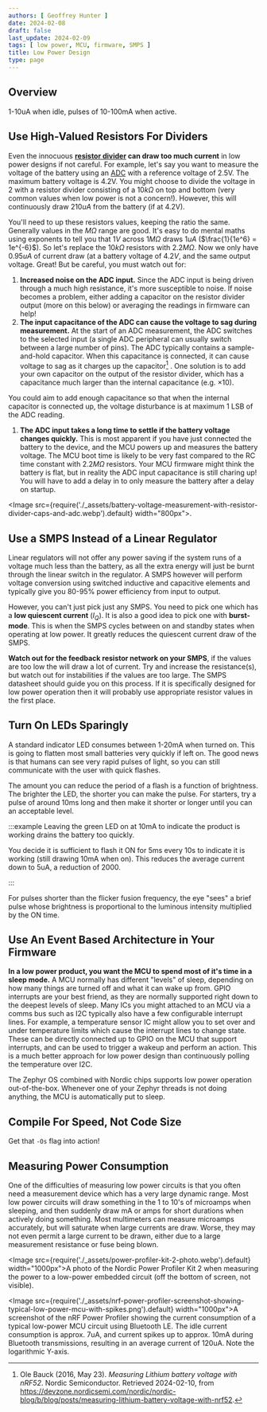 ```yaml
---
authors: [ Geoffrey Hunter ]
date: 2024-02-08
draft: false
last_update: 2024-02-09
tags: [ low power, MCU, firmware, SMPS ]
title: Low Power Design
type: page
---
```


<WarningIsNotes />

## Overview

1-10uA when idle, pulses of 10-100mA when active.

## Use High-Valued Resistors For Dividers

Even the innocuous **[resistor divider](/electronics/components/resistors/#resistor-dividers) can draw too much current** in low power designs if not careful. For example, let's say you want to measure the voltage of the battery using an [ADC](/electronics/components/analogue-to-digital-converters-adcs/) with a reference voltage of 2.5V. The maximum battery voltage is 4.2V. You might choose to divide the voltage in 2 with a resistor divider consisting of a $10k\Omega$ on top and bottom (very common values when low power is not a concern!). However, this will continuously draw $210uA$ from the battery (if at 4.2V).

You'll need to up these resistors values, keeping the ratio the same. Generally values in the $M\Omega$ range are good. It's easy to do mental maths using exponents to tell you that $1V$ across $1M\Omega$ draws $1uA$ ($\frac{1}{1e^6} = 1e^{-6}$). So let's replace the $10k\Omega$ resistors with $2.2M\Omega$. Now we only have $0.95uA$ of current draw (at a battery voltage of $4.2V$, and the same output voltage. Great! But be careful, you must watch out for:

1. **Increased noise on the ADC input.** Since the ADC input is being driven through a much high resistance, it's more susceptible to noise. If noise becomes a problem, either adding a capacitor on the resistor divider output (more on this below) or averaging the readings in firmware can help!
1. **The input capacitance of the ADC can cause the voltage to sag during measurement.** At the start of an ADC measurement, the ADC switches to the selected input (a single ADC peripheral can usually switch between a large number of pins). The ADC typically contains a sample-and-hold capacitor. When this capacitance is connected, it can cause voltage to sag as it charges up the capacitor[^nordic-measuring-lithium-batt-voltage-with-nrf52]
. One solution is to add your own capacitor on the output of the resistor divider, which has a capacitance much larger than the internal capacitance (e.g. $\times 10$).

You could aim to add enough capacitance so that when the internal capacitor is connected up, the voltage disturbance is at maximum 1 LSB of the ADC reading.

1. **The ADC input takes a long time to settle if the battery voltage changes quickly.** This is most apparent if you have just connected the battery to the device, and the MCU powers up and measures the battery voltage. The MCU boot time is likely to be very fast compared to the RC time constant with $2.2M\Omega$ resistors. Your MCU firmware might think the battery is flat, but in reality the ADC input capacitance is still charing up! You will have to add a delay in to only measure the battery after a delay on startup.

<Image src={require('./_assets/battery-voltage-measurement-with-resistor-divider-caps-and-adc.webp').default} width="800px">.</Image>

## Use a SMPS Instead of a Linear Regulator

Linear regulators will not offer any power saving if the system runs of a voltage much less than the battery, as all the extra energy will just be burnt through the linear switch in the regulator. A SMPS however will perform voltage conversion using switched inductive and capacitive elements and typically give you 80-95% power efficiency from input to output.

However, you can't just pick just any SMPS. You need to pick one which has a **low quiescent current** ($I_Q$). It is also a good idea to pick one with **burst-mode**. This is when the SMPS cycles between on and standby states when operating at low power. It greatly reduces the quiescent current draw of the SMPS.

**Watch out for the feedback resistor network on your SMPS**, if the values are too low the will draw a lot of current. Try and increase the resistance(s), but watch out for instabilities if the values are too large. The SMPS datasheet should guide you on this process. If it is specifically designed for low power operation then it will probably use appropriate resistor values in the first place.

## Turn On LEDs Sparingly

A standard indicator LED consumes between 1-20mA when turned on. This is going to flatten most small batteries very quickly if left on. The good news is that humans can see very rapid pulses of light, so you can still communicate with the user with quick flashes.

The amount you can reduce the period of a flash is a function of brightness. The brighter the LED, the shorter you can make the pulse. For starters, try a pulse of around 10ms long and then make it shorter or longer until you can an acceptable level.

:::example
Leaving the green LED on at 10mA to indicate the product is working drains the battery too quickly.

You decide it is sufficient to flash it ON for 5ms every 10s to indicate it is working (still drawing 10mA when on). This reduces the average current down to 5uA, a reduction of 2000.

:::

For pulses shorter than the flicker fusion frequency, the eye "sees" a brief pulse whose brightness is proportional to the luminous intensity multiplied by the ON time.

## Use An Event Based Architecture in Your Firmware

**In a low power product, you want the MCU to spend most of it's time in a sleep mode.** A MCU normally has different "levels" of sleep, depending on how many things are turned off and what it can wake up from. GPIO interrupts are your best friend, as they are normally supported right down to the deepest levels of sleep. Many ICs you might attached to an MCU via a comms bus such as I2C typically also have a few configurable interrupt lines. For example, a temperature sensor IC might allow you to set over and under temperature limits which cause the interrupt lines to change state. These can be directly connected up to GPIO on the MCU that support interrupts, and can be used to trigger a wakeup and perform an action. This is a much better approach for low power design than continuously polling the temperature over I2C.

The Zephyr OS combined with Nordic chips supports low power operation out-of-the-box. Whenever one of your Zephyr threads is not doing anything, the MCU is automatically put to sleep.

## Compile For Speed, Not Code Size

Get that `-Os` flag into action!

## Measuring Power Consumption

One of the difficulties of measuring low power circuits is that you often need a measurement device which has a very large dynamic range. Most low power circuits will draw something in the 1 to 10's of microamps when sleeping, and then suddenly draw mA or amps for short durations when actively doing something. Most multimeters can measure microamps accurately, but will saturate when large currents are draw. Worse, they may not even permit a large current to be drawn, either due to a large measurement resistance or fuse being blown.

<Image src={require('./_assets/power-profiler-kit-2-photo.webp').default} width="1000px">A photo of the Nordic Power Profiler Kit 2 when measuring the power to a low-power embedded circuit (off the bottom of screen, not visible).</Image>

<Image src={require('./_assets/nrf-power-profiler-screenshot-showing-typical-low-power-mcu-with-spikes.png').default} width="1000px">A screenshot of the nRF Power Profiler showing the current consumption of a typical low-power MCU circuit using Bluetooth LE. The idle current consumption is approx. 7uA, and current spikes up to approx. 10mA during Bluetooth transmissions, resulting in an average current of 120uA. Note the logarithmic Y-axis.</Image>

[^nordic-measuring-lithium-batt-voltage-with-nrf52]: Ole Bauck (2016, May 23). _Measuring Lithium battery voltage with nRF52_. Nordic Semiconductor. Retrieved 2024-02-10, from https://devzone.nordicsemi.com/nordic/nordic-blog/b/blog/posts/measuring-lithium-battery-voltage-with-nrf52.
